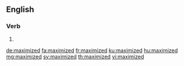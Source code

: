 ==English==

===Verb===
{{head|en|verb form}}

# {{en-past of|maximize}}

[[de:maximized]]
[[fa:maximized]]
[[fr:maximized]]
[[ku:maximized]]
[[hu:maximized]]
[[mg:maximized]]
[[sv:maximized]]
[[th:maximized]]
[[vi:maximized]]